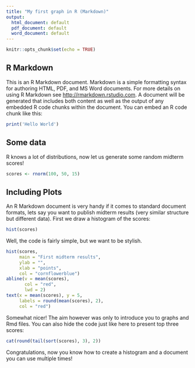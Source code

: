 ```yaml
---
title: "My first graph in R (Markdown)"
output:
  html_document: default
  pdf_document: default
  word_document: default
---
```


```r
knitr::opts_chunk$set(echo = TRUE)
```

## R Markdown

This is an R Markdown document. Markdown is a simple formatting syntax for authoring HTML, PDF, and MS Word documents. For more details on using R Markdown see <http://rmarkdown.rstudio.com>. A document will be generated that includes both content as well as the output of any embedded R code chunks within the document. You can embed an R code chunk like this:

```r
print('Hello World')
```

## Some data

R knows a lot of distributions, now let us generate some random midterm scores!

```r
scores <- rnorm(100, 50, 15)
```

## Including Plots

An R Markdown document is very handy if it comes to standard document formats, lets say you want to publish midterm results (very similar structure but different data). First we draw a histogram of the scores:

```r
hist(scores)
```

Well, the code is fairly simple, but we want to be stylish.

```r
hist(scores,
     main = "First midterm results",
     ylab = "", 
     xlab = "points", 
     col = "cornflowerblue")
abline(v = mean(scores),
       col = "red",
       lwd = 2)
text(x = mean(scores), y = 5, 
     labels = round(mean(scores), 2),
     col = "red")
```

Somewhat nicer!
The aim however was only to introduce you to graphs and Rmd files. You can also hide the code just like here to present top three scores:

```r
cat(round(tail(sort(scores), 3), 2))
```

Congratulations, now you know how to create a histogram and a document you can use multiple times!